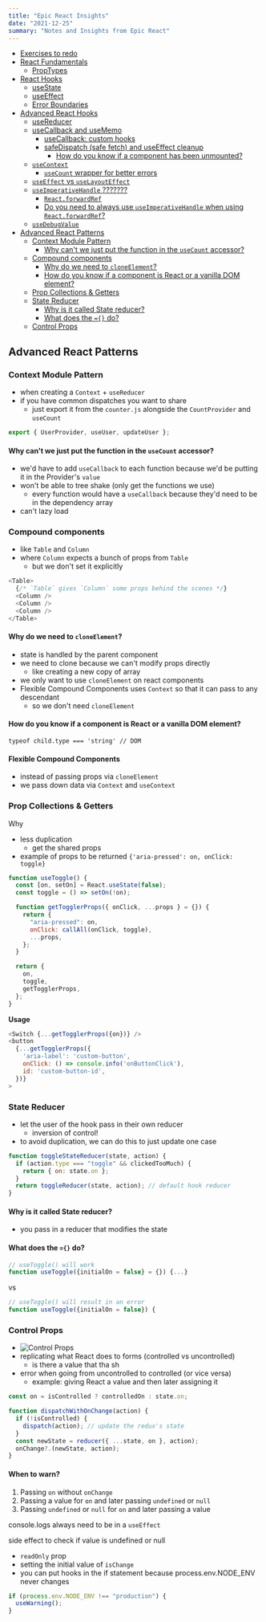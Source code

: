 ```yaml
---
title: "Epic React Insights"
date: "2021-12-25"
summary: "Notes and Insights from Epic React"
---
```


- [Exercises to redo](#exercises-to-redo)
- [React Fundamentals](#react-fundamentals)
  - [PropTypes](#proptypes)
- [React Hooks](#react-hooks)
  - [useState](#usestate)
  - [useEffect](#useeffect)
  - [Error Boundaries](#error-boundaries)
- [Advanced React Hooks](#advanced-react-hooks)
  - [useReducer](#usereducer)
  - [useCallback and useMemo](#usecallback-and-usememo)
    - [useCallback: custom hooks](#usecallback-custom-hooks)
    - [safeDispatch (safe fetch) and useEffect cleanup](#safedispatch-safe-fetch-and-useeffect-cleanup)
      - [How do you know if a component has been unmounted?](#how-do-you-know-if-a-component-has-been-unmounted)
  - [`useContext`](#usecontext)
    - [`useCount` wrapper for better errors](#usecount-wrapper-for-better-errors)
  - [`useEffect` vs `useLayoutEffect`](#useeffect-vs-uselayouteffect)
  - [`useImperativeHandle` ???????](#useimperativehandle-)
    - [`React.forwardRef`](#reactforwardref)
    - [Do you need to always use `useImperativeHandle` when using `React.forwardRef`?](#do-you-need-to-always-use-useimperativehandle-when-using-reactforwardref)
  - [`useDebugValue`](#usedebugvalue)
- [Advanced React Patterns](#advanced-react-patterns)
  - [Context Module Pattern](#context-module-pattern)
    - [Why can't we just put the function in the `useCount` accessor?](#why-cant-we-just-put-the-function-in-the-usecount-accessor)
  - [Compound components](#compound-components)
    - [Why do we need to `cloneElement`?](#why-do-we-need-to-cloneelement)
    - [How do you know if a component is React or a vanilla DOM element?](#how-do-you-know-if-a-component-is-react-or-a-vanilla-dom-element)
  - [Prop Collections & Getters](#prop-collections--getters)
  - [State Reducer](#state-reducer)
    - [Why is it called State reducer?](#why-is-it-called-state-reducer)
    - [What does the `={}` do?](#what-does-the--do)
  - [Control Props](#control-props)


## Advanced React Patterns

### Context Module Pattern

- when creating a `Context` + `useReducer`
- if you have common dispatches you want to share
  - just export it from the `counter.js` alongside the `CountProvider` and `useCount`

```js
export { UserProvider, useUser, updateUser };
```

#### Why can't we just put the function in the `useCount` accessor?

- we'd have to add `useCallback` to each function because we'd be putting it in the Provider's `value`
- won't be able to tree shake (only get the functions we use)
  - every function would have a `useCallback` because they'd need to be in the dependency array
- can't lazy load

### Compound components

- like `Table` and `Column`
- where `Column` expects a bunch of props from `Table`
  - but we don't set it explicitly

```js
<Table>
  {/* `Table` gives `Column` some props behind the scenes */}
  <Column />
  <Column />
  <Column />
</Table>
```

#### Why do we need to `cloneElement`?

- state is handled by the parent component
- we need to clone because we can't modify props directly
  - like creating a new copy of array
- we only want to use `cloneElement` on react components
- Flexible Compound Components uses `Context` so that it can pass to any descendant
  - so we don't need `cloneElement`

#### How do you know if a component is React or a vanilla DOM element?

```
typeof child.type === 'string' // DOM
```

#### Flexible Compound Components

- instead of passing props via `cloneElement`
- we pass down data via `Context` and `useContext`

### Prop Collections & Getters

Why

- less duplication
  - get the shared props
- example of props to be returned `{'aria-pressed': on, onClick: toggle}`

```js
function useToggle() {
  const [on, setOn] = React.useState(false);
  const toggle = () => setOn(!on);

  function getTogglerProps({ onClick, ...props } = {}) {
    return {
      "aria-pressed": on,
      onClick: callAll(onClick, toggle),
      ...props,
    };
  }

  return {
    on,
    toggle,
    getTogglerProps,
  };
}
```

**Usage**

```js
<Switch {...getTogglerProps({on})} />
<button
  {...getTogglerProps({
    'aria-label': 'custom-button',
    onClick: () => console.info('onButtonClick'),
    id: 'custom-button-id',
  })}
>
```

### State Reducer

- let the user of the hook pass in their own reducer
  - inversion of control!
- to avoid duplication, we can do this to just update one case

```js
function toggleStateReducer(state, action) {
  if (action.type === "toggle" && clickedTooMuch) {
    return { on: state.on };
  }
  return toggleReducer(state, action); // default hook reducer
}
```

#### Why is it called State reducer?

- you pass in a reducer that modifies the state

#### What does the `={}` do?

```js
// useToggle() will work
function useToggle({initialOn = false} = {}) {...}
```

vs

```js
// useToggle() will result in an error
function useToggle({initialOn = false}) {
```

### Control Props

- ![Control Props](/assets/images/blog/sources-tab.png)
- replicating what React does to forms (controlled vs uncontrolled)
  - is there a value that tha sh
- error when going from uncontrolled to controlled (or vice versa)
  - example: giving React a value and then later assigning it

```js
const on = isControlled ? controlledOn : state.on;

function dispatchWithOnChange(action) {
  if (!isControlled) {
    dispatch(action); // update the redux's state
  }
  const newState = reducer({ ...state, on }, action);
  onChange?.(newState, action);
}
```

#### When to warn?

1. Passing `on` without `onChange`
2. Passing a value for `on` and later passing `undefined` or `null`
3. Passing `undefined` or `null` for `on` and later passing a value

console.logs always need to be in a `useEffect`

side effect to check if value is undefined or null

- `readOnly` prop
- setting the initial value of `isChange`
- you can put hooks in the if statement because process.env.NODE_ENV never changes

```js
if (process.env.NODE_ENV !== "production") {
  useWarning();
}
```
